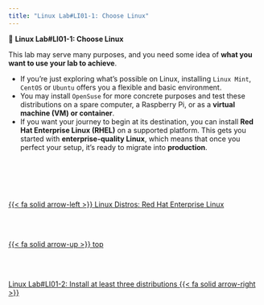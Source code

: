 ```yaml
---
title: "Linux Lab#LI01-1: Choose Linux"
---
```


::: {.labs}
📘 **Linux Lab#LI01-1: Choose Linux**

This lab may serve many purposes, and you need some idea of **what you want to use your lab to achieve**.

- If you're just exploring what's possible on Linux, installing `Linux Mint`,  `CentOS` or `Ubuntu` offers you a flexible and basic environment.
- You may install `OpenSuse` for more concrete purposes and test these distributions on a spare computer, a Raspberry Pi, or as a **virtual machine (VM) or container**.
- If you want your journey to begin at its destination, you can install **Red Hat Enterprise Linux (RHEL)** on a supported platform. This gets you started with **enterprise-quality Linux**, which means that once you perfect your setup, it's ready to migrate into **production**.
:::
<!--- navLinks -->
<br><br>
<div class=row>
<br>
<div class='column left previous'>
<br>
[{{< fa solid arrow-left >}} Linux Distros: Red Hat Enterprise Linux](/linux/linux-distros-redhat.qmd)
<br>
</div>
<br>
<div class='column center'>
<br>
[{{< fa solid arrow-up >}} top](#top)
<br>
</div>
<br>
<div class='column right next'>
<br>
[Linux Lab#LI01-2: Install at least three distributions  {{< fa solid arrow-right >}}](/linux/lilab01-2.qmd)
<br>
</div>
<br>
</div>
